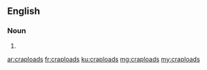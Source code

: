 ==English==

===Noun===
{{head|en|plural}}

# {{plural of|crapload|lang=en}}

[[ar:craploads]]
[[fr:craploads]]
[[ku:craploads]]
[[mg:craploads]]
[[my:craploads]]
